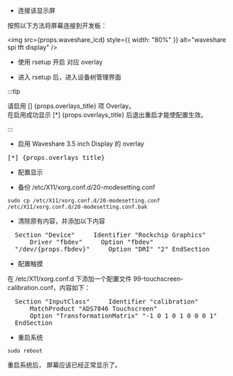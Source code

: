 - 连接该显示屏

按照以下方法将屏幕连接到开发板：

<img
  src={props.waveshare_lcd}
  style={{ width: "80%" }}
  alt="waveshare spi tft display"
/>

- 使用 rsetup 开启 对应 overlay

- 进入 rsetup 后，进入设备树管理界面

:::tip

请启用 [] {props.overlays_title} 项 Overlay。<br/>
在启用成功显示 [*] {props.overlays_title} 后退出重启才能使配置生效。

:::

- 启用 Waveshare 3.5 inch Display 的 overlay

<pre>[*] {props.overlays_title}</pre>

- 配置显示

- 备份 /etc/X11/xorg.conf.d/20-modesetting.conf

```
sudo cp /etc/X11/xorg.conf.d/20-modesetting.conf /etc/X11/xorg.conf.d/20-modesetting.conf.bak
```

- 清除原有内容，并添加以下内容

<pre>
  Section "Device" &nbsp;&nbsp;&nbsp;&nbsp;Identifier "Rockchip Graphics"
  &nbsp;&nbsp;&nbsp;&nbsp;Driver "fbdev" &nbsp;&nbsp;&nbsp;&nbsp;Option "fbdev"
  "/dev/{props.fbdev}" &nbsp;&nbsp;&nbsp;&nbsp;Option "DRI" "2" EndSection
</pre>

- 配置触摸

在 /etc/X11/xorg.conf.d 下添加一个配置文件 99-touchscreen-calibration.conf，内容如下：

<pre>
  Section "InputClass" &nbsp;&nbsp;&nbsp;&nbsp;Identifier "calibration"
  &nbsp;&nbsp;&nbsp;&nbsp;MatchProduct "ADS7846 Touchscreen"
  &nbsp;&nbsp;&nbsp;&nbsp;Option "TransformationMatrix" "-1 0 1 0 1 0 0 0 1"
  EndSection
</pre>

- 重启系统

```
sudo reboot
```

重启系统后， 屏幕应该已经正常显示了。
